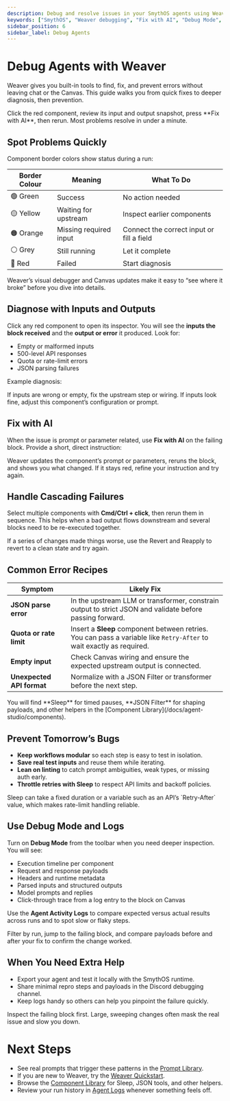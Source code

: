 ```yaml
---
description: Debug and resolve issues in your SmythOS agents using Weaver. Learn to spot failures, inspect inputs and outputs, apply Fix with AI, read logs in Debug Mode, and prevent errors with the Sleep component.
keywords: ["SmythOS", "Weaver debugging", "Fix with AI", "Debug Mode", "agent troubleshooting", "workflow errors", "component errors", "Sleep component", "SmythOS logs", "Weaver linter"]
sidebar_position: 6
sidebar_label: Debug Agents
---
```


# Debug Agents with Weaver

Weaver gives you built-in tools to find, fix, and prevent errors without leaving chat or the Canvas. This guide walks you from quick fixes to deeper diagnosis, then prevention.

<InfoCallout title="Quick Fix Flow">
Click the red component, review its input and output snapshot, press **Fix with AI**, then rerun. Most problems resolve in under a minute.
</InfoCallout>

<Spacer size="md" />

## Spot Problems Quickly

Component border colors show status during a run:

| Border Colour | Meaning | What To Do |
|---|---|---|
| 🟢 Green | Success | No action needed |
| 🟡 Yellow | Waiting for upstream | Inspect earlier components |
| 🟠 Orange | Missing required input | Connect the correct input or fill a field |
| ⚪ Grey | Still running | Let it complete |
| 🔴 Red | Failed | Start diagnosis |

<TipCallout title="Why This Works">
Weaver’s visual debugger and Canvas updates make it easy to “see where it broke” before you dive into details.
</TipCallout>

<Spacer size="md" />

## Diagnose with Inputs and Outputs

Click any red component to open its inspector. You will see the **inputs the block received** and the **output or error** it produced. Look for:

- Empty or malformed inputs  
- 500-level API responses  
- Quota or rate-limit errors  
- JSON parsing failures  

Example diagnosis:

<PromptCard prompt="Input: { 'article': '' }  
Output: Error: Empty string cannot be processed" />

<InfoCallout title="Upstream vs Local Errors">
If inputs are wrong or empty, fix the upstream step or wiring. If inputs look fine, adjust this component’s configuration or prompt.
</InfoCallout>

<Spacer size="md" />

## Fix with AI

When the issue is prompt or parameter related, use **Fix with AI** on the failing block. Provide a short, direct instruction:

<PromptCard prompt="Article text exceeded 5000 characters. Trim to 800 characters and retry." />

Weaver updates the component’s prompt or parameters, reruns the block, and shows you what changed. If it stays red, refine your instruction and try again.

<Spacer size="md" />

## Handle Cascading Failures

Select multiple components with **Cmd/Ctrl + click**, then rerun them in sequence. This helps when a bad output flows downstream and several blocks need to be re-executed together.

<InfoCallout title="Rollback">
If a series of changes made things worse, use the Revert and Reapply to revert to a clean state and try again.
</InfoCallout>

<Spacer size="md" />

## Common Error Recipes

| Symptom | Likely Fix |
|---|---|
| **JSON parse error** | In the upstream LLM or transformer, constrain output to strict JSON and validate before passing forward. |
| **Quota or rate limit** | Insert a **Sleep** component between retries. You can pass a variable like `Retry-After` to wait exactly as required. |
| **Empty input** | Check Canvas wiring and ensure the expected upstream output is connected. |
| **Unexpected API format** | Normalize with a JSON Filter or transformer before the next step. |

<TipCallout title="Reference Components">
You will find **Sleep** for timed pauses, **JSON Filter** for shaping payloads, and other helpers in the [Component Library](/docs/agent-studio/components).
</TipCallout>

<Spacer size="md" />

## Prevent Tomorrow’s Bugs

- **Keep workflows modular** so each step is easy to test in isolation.  
- **Save real test inputs** and reuse them while iterating.  
- **Lean on linting** to catch prompt ambiguities, weak types, or missing auth early.  
- **Throttle retries with Sleep** to respect API limits and backoff policies.

<InfoCallout title="Sleep Component Tip">
Sleep can take a fixed duration or a variable such as an API’s `Retry-After` value, which makes rate-limit handling reliable.
</InfoCallout>

<Spacer size="md" />

## Use Debug Mode and Logs

Turn on **Debug Mode** from the toolbar when you need deeper inspection. You will see:

- Execution timeline per component  
- Request and response payloads  
- Headers and runtime metadata  
- Parsed inputs and structured outputs  
- Model prompts and replies  
- Click-through trace from a log entry to the block on Canvas

Use the **Agent Activity Logs** to compare expected versus actual results across runs and to spot slow or flaky steps.

<InfoCallout title="Reading Logs Effectively">
Filter by run, jump to the failing block, and compare payloads before and after your fix to confirm the change worked.
</InfoCallout>

<Spacer size="md" />

## When You Need Extra Help

- Export your agent and test it locally with the SmythOS runtime.  
- Share minimal repro steps and payloads in the Discord debugging channel.  
- Keep logs handy so others can help you pinpoint the failure quickly.

<WarningCallout title="Start Small">
Inspect the failing block first. Large, sweeping changes often mask the real issue and slow you down.
</WarningCallout>

<Spacer size="md" />

# Next Steps

- See real prompts that trigger these patterns in the [Prompt Library](/docs/agent-weaver/prompt-library).  
- If you are new to Weaver, try the [Weaver Quickstart](/docs/agent-weaver/quickstart).  
- Browse the [Component Library](/docs/agent-studio/components) for Sleep, JSON tools, and other helpers.  
- Review your run history in [Agent Logs](/docs/agent-studio/manage-agents/logs) whenever something feels off.
